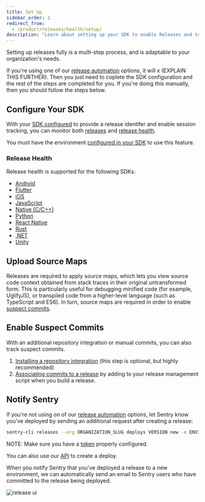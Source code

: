 ```yaml
---
title: Set Up
sidebar_order: 1
redirect_from:
  - /product/releases/health/setup/
description: "Learn about setting up your SDK to enable Releases and to monitor release health."
---
```


Setting up releases fully is a multi-step process, and is adaptable to your organization's needs.

If you're using one of our [release automation](/product/releases/setup/release-automation/) options, it will x (EXPLAIN THIS FURTHER). Then you just need to coplete the SDK configuration and the rest of the steps are completed for you. If you're doing this manually, then you should follow the steps below.

## Configure Your SDK

With your [SDK configured](/platform-redirect/?next=/configuration/releases/) to provide a release identifer and enable session tracking, you can monitor both [releases](/product/releases/) and [release health](/product/releases/health/).

<Note>

You must have the environment [configured in your SDK](/platform-redirect/?next=/configuration/environments/) to use this feature.

</Note>

### Release Health

Release health is supported for the following SDKs:

- [Android](/platforms/android/configuration/releases/#release-health)
- [Flutter](/platforms/flutter/configuration/releases/#release-health)
- [iOS](/platforms/apple/configuration/releases/#release-health)
- [JavaScript](/platforms/javascript/configuration/releases/#release-health)
- [Native (C/C++)](/platforms/native/configuration/releases/#release-health)
- [Python](/platforms/python/configuration/releases/#release-health)
- [React Native](/platforms/react-native/configuration/releases/#release-health)
- [Rust](/platforms/rust/configuration/releases/#release-health)
- [.NET](/platforms/dotnet/configuration/releases/#release-health)
- [Unity](/platforms/unity/configuration/releases/#release-health)

## Upload Source Maps

Releases are required to apply source maps, which lets you view source code context obtained from stack traces in their original untransformed form. This is particularly useful for debugging minified code (for example, UglifyJS), or transpiled code from a higher-level language (such as TypeScript and ES6). In turn, source maps are required in order to enable [suspect commits](#enable-suspect-commits).

<!-- link to somethig here -->

## Enable Suspect Commits

With an additional repository integration or manual commits, you can also track suspect commits.

1. [Installing a repository integration](/product/releases/setup/release-automation/) (this step is optional, but highly recommended)
2. [Associating commits to a release](/product/releases/suspect-commits/) by adding to your release management script when you build a release.

## Notify Sentry

If you're not using on of our [release automation](/product/releases/setup/release-automation/) options, let Sentry know you’ve deployed by sending an additional request after creating a release:

```bash
sentry-cli releases --org ORGANIZATION_SLUG deploys VERSION new -e ENVIRONMENT
```

NOTE: Make sure you have a [token](/product/cli/configuration/) properly configured.

You can also use our [API](/api/releases/create-a-new-deploy-for-an-organization/) to create a deploy.

When you notify Sentry that you've deployed a release to a new environment, we can automatically send an email to Sentry users who have committed to the release being deployed.

![release ui](release-ui.png)
